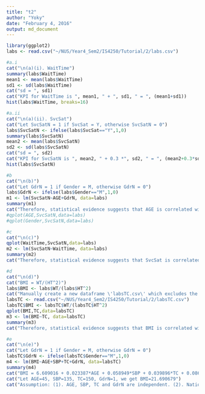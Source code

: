```yaml
---
title: "t2"
author: "Yoky"
date: "February 4, 2016"
output: md_document
---
```


```r
library(ggplot2)
labs <- read.csv("~/NUS/Year4_Sem2/IS4250/Tutorial/2/labs.csv")

#a.i
cat("\n(a)(i). WaitTime")
summary(labs$WaitTime)
mean1 <- mean(labs$WaitTime)
sd1 <- sd(labs$WaitTime)
cat("sd = ", sd1)
cat("KPI for WaitTime is ", mean1, " + ", sd1, " = ", (mean1+sd1))
hist(labs$WaitTime, breaks=16)

#a.ii
cat("\n(a)(ii). SvcSat")
cat("Let SvcSatN = 1 if SvcSat = Y, otherwise SvcSatN = 0")
labs$SvcSatN <- ifelse(labs$SvcSat=="Y",1,0)
summary(labs$SvcSatN)
mean2 <- mean(labs$SvcSatN)
sd2 <- sd(labs$SvcSatN)
cat("sd = ", sd2)
cat("KPI for SvcSatN is ", mean2, " + 0.3 *", sd2, " = ", (mean2+0.3*sd2))
hist(labs$SvcSatN) 

#b
cat("\n(b)")
cat("Let GdrN = 1 if Gender = M, otherwise GdrN = 0")
labs$GdrN <- ifelse(labs$Gender=="M",1,0)
m1 <- lm(SvcSatN~AGE+GdrN, data=labs)
summary(m1)
cat("Therefore, statistical evidence suggests that AGE is correlated with SvcSat, while GdrN(Gender) isn't.")
#qplot(AGE,SvcSatN,data=labs)
#qplot(Gender,SvcSatN,data=labs)

#c
cat("\n(c)")
qplot(WaitTime,SvcSatN,data=labs)
m2 <- lm(SvcSatN~WaitTime, data=labs)
summary(m2)
cat("Therefore, statistical evidence suggests that SvcSat is correlated with WaitTime")

#d
cat("\n(d)")
cat("BMI = WT/(HT^2)")
labs$BMI <- labs$WT/(labs$HT^2)
cat("Manually create a new dataframe \'labsTC.csv\' which excludes the rows whose TC = na")
labsTC <- read.csv("~/NUS/Year4_Sem2/IS4250/Tutorial/2/labsTC.csv")
labsTC$BMI <- labsTC$WT/(labsTC$HT^2)
qplot(BMI,TC,data=labsTC)
m3 <- lm(BMI~TC, data=labsTC)
summary(m3)
cat("Therefore, statistical evidence suggests that BMI is correlated with TC")

#e
cat("\n(e)")
cat("Let GdrN = 1 if Gender = M, otherwise GdrN = 0")
labsTC$GdrN <- ifelse(labsTC$Gender=="M",1,0)
m4 <- lm(BMI~AGE+SBP+TC+GdrN, data=labsTC)
summary(m4)
cat("BMI = 6.609016 + 0.023387*AGE + 0.058949*SBP + 0.039896*TC + 0.086733*GdrN")
cat("Let AGE=45, SBP=135, TC=150, GdrN=1, we get BMI=21.690679")
cat("Assumption: (1). AGE, SBP, TC and GdrN are independent. (2). Nation does not affect BMI, or all the data are from Chinese.")



```
